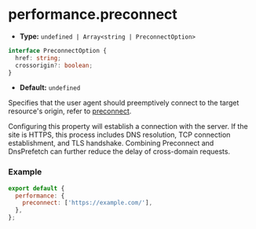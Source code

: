 # performance.preconnect

- **Type:** `undefined | Array<string | PreconnectOption>`

```ts
interface PreconnectOption {
  href: string;
  crossorigin?: boolean;
}
```

- **Default:** `undefined`

Specifies that the user agent should preemptively connect to the target resource's origin, refer to [preconnect](https://developer.mozilla.org/en-US/docs/Web/HTML/Attributes/rel/preconnect).

Configuring this property will establish a connection with the server. If the site is HTTPS, this process includes DNS resolution, TCP connection establishment, and TLS handshake. Combining Preconnect and DnsPrefetch can further reduce the delay of cross-domain requests.

### Example

```js
export default {
  performance: {
    preconnect: ['https://example.com/'],
  },
};
```
